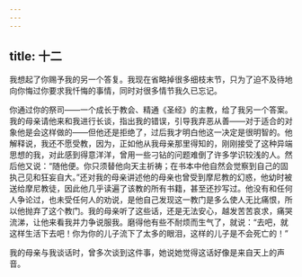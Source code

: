 ```yaml
---
---
---
```

title: 十二
---

我想起了你赐予我的另一个答复。我现在省略掉很多细枝末节，只为了迫不及待地向你悔过你要求我忏悔的事情，同时对很多情节我久已忘记。

你通过你的祭司——一个成长于教会、精通《圣经》的主教，给了我另一个答案。我的母亲请他来和我进行长谈，指出我的错误，引导我弃恶从善——对于适合的对象他是会这样做的——但他还是拒绝了，过后我才明白他这一决定是很明智的。他解释说，我还不愿受教，因为，正如他从我母亲那里得知的，刚刚接受了这种异端思想的我，对此感到得意洋洋，曾用一些刁钻的问题难倒了许多学识较浅的人。然后他又说：“随他便。你只须替他向天主祈祷；在书本中他自然会觉察到自己的固执己见和狂妄自大。”还对我的母亲讲述他的母亲也曾受到摩尼教的幻惑，他幼时被送给摩尼教徒，因此他几乎读遍了该教的所有书籍，甚至还抄写过。他没有和任何人争论过，也未受任何人的劝说，是他自己发现这一教门是多么使人无比痛恨，所以他抛弃了这个教门。我的母亲听了这些话，还是无法安心，越发苦苦哀求，痛哭流涕，让他来看我并力争说服我。磨得他有些不耐烦而生气了，就说：“去吧，就这样生活下去吧！你为你的儿子流下了太多的眼泪，这样的儿子是不会死亡的！”

我的母亲与我谈话时，曾多次谈到这件事，她说她觉得这话好像是来自天上的声音。
